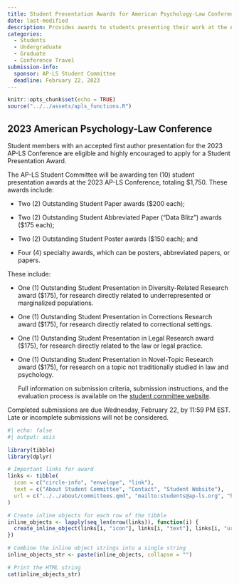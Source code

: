 ```yaml
---
title: Student Presentation Awards for American Psychology-Law Conference
date: last-modified
description: Provides awards to students presenting their work at the American Psychology-Law Society Conference.
categories: 
  - Students
  - Undergraduate
  - Graduate
  - Conference Travel
submission-info:
  sponsor: AP-LS Student Committee
  deadline: February 22, 2023
---
```


```r
knitr::opts_chunk$set(echo = TRUE)
source("../../assets/apls_functions.R")
```

::: vspace
:::

::: callout-note
# 2023 American Psychology-Law Conference

Student members with an accepted first author presentation for the 2023 AP-LS Conference are eligible and highly encouraged to apply for a Student Presentation Award.

The AP-LS Student Committee will be awarding ten (10) student presentation awards at the 2023 AP-LS Conference, totaling \$1,750. These awards include:

-   Two (2) Outstanding Student Paper awards (\$200 each);

-   Two (2) Outstanding Student Abbreviated Paper ("Data Blitz") awards (\$175 each);

-   Two (2) Outstanding Student Poster awards (\$150 each); and

-   Four (4) specialty awards, which can be posters, abbreviated papers, or papers.

These include:

-   One (1) Outstanding Student Presentation in Diversity-Related Research award (\$175), for research directly related to underrepresented or marginalized populations.

-   One (1) Outstanding Student Presentation in Corrections Research award (\$175), for research directly related to correctional settings.

-   One (1) Outstanding Student Presentation in Legal Research award (\$175), for research directly related to the law or legal practice.

-   One (1) Outstanding Student Presentation in Novel-Topic Research award (\$175), for research on a topic not traditionally studied in law and psychology.

    Full information on submission criteria, submission instructions, and the evaluation process is available on the [student committee website](https://www.apls-students.org/student-presentation-awards1.html).

Completed submissions are due Wednesday, February 22, by 11:59 PM EST. Late or incomplete submissions will not be considered.

```r
#| echo: false
#| output: asis

library(tibble)
library(dplyr)

# Important links for award
links <- tibble(
  icon = c("circle-info", "envelope", "link"),
  text = c("About Student Committee", "Contact", "Student Website"),
  url = c("../../about/committees.qmd", "mailto:students@ap-ls.org", "https://www.apls-students.org/student-presentation-awards1.html")
)

# Create inline objects for each row of the tibble
inline_objects <- lapply(seq_len(nrow(links)), function(i) {
  create_inline_object(links[i, "icon"], links[i, "text"], links[i, "url"])
})

# Combine the inline object strings into a single string
inline_objects_str <- paste(inline_objects, collapse = "")

# Print the HTML string
cat(inline_objects_str)
```
:::
